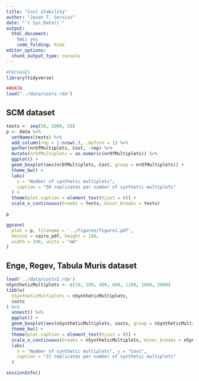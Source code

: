 ```yaml
---
title: "Cost stability"
author: "Jason T. Serviss"
date: "`r Sys.Date()`"
output:
  html_document:
    toc: yes
    code_folding: hide
editor_options: 
  chunk_output_type: console
---
```


```r
#PACKAGES
library(tidyverse)

##DATA
load("../data/costs.rda")
```

## SCM dataset
```r
tests <- seq(50, 1000, 50)
p <- data %>%
  setNames(tests) %>%
  add_column(rep = 1:nrow(.), .before = 1) %>%
  gather(nrOfMultiplets, Cost, -rep) %>%
  mutate(nrOfMultiplets = as.numeric(nrOfMultiplets)) %>%
  ggplot() +
  geom_boxplot(aes(nrOfMultiplets, Cost, group = nrOfMultiplets)) +
  theme_bw() +
  labs(
    x = "Number of synthetic multiplets",
    caption = "50 replicates per number of synthetic multiplets"
  ) + 
  theme(plot.caption = element_text(hjust = 0)) +
  scale_x_continuous(breaks = tests, minor_breaks = tests)

p

ggsave(
  plot = p, filename = '../figures/figure1.pdf',
  device = cairo_pdf, height = 180,
  width = 240, units = "mm"
)
```

## Enge, Regev, Tabula Muris dataset

```r
load('../data/costs2.rda')
nSyntheticMultiplets <- c(10, 100, 400, 800, 1200, 1600, 2000)
tibble(
  nSyntheticMultiplets = nSyntheticMultiplets,
  costs
) %>%
  unnest() %>%
  ggplot() +
  geom_boxplot(aes(nSyntheticMultiplets, costs, group = nSyntheticMultiplets)) +
  theme_bw() +
  theme(plot.caption = element_text(hjust = 0)) +
  scale_x_continuous(breaks = nSyntheticMultiplets, minor_breaks = nSyntheticMultiplets) +
  labs(
    x = "Number of synthetic multiplets", y = "Cost",
    caption = "21 replicates per number of synthetic multiplets"
  )
```

```r
sessionInfo()
```

